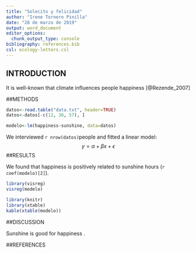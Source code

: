 ```yaml
---
title: "Solecito y felicidad"
author: "Irene Tornero Pinilla"
date: "28 de marzo de 2019"
output: word_document
editor_options: 
  chunk_output_type: console
bibliography: references.bib  
csl: ecology-letters.csl
---
```


## INTRODUCTION

It is well-known that climate influences people happiness [@Rezende_2007]

##METHODS

```r
datos<-read.table("data.txt", header=TRUE)
datos<-datos[-c(12, 36, 57), ]
```

```r
modelo<-lm(happiness~sunshine, data=datos)
```

We interviewed `r nrow(datos)`people and fitted a linear model: 
$$
y=\alpha+\beta x + \epsilon
$$
##RESULTS

We found that happiness is positively related to sunshine hours (`r coef(modelo)[2]`).

```r
library(visreg)
visreg(modelo)
```

```r
library(knitr)
library(xtable)
kable(xtable(modelo))
```

##DISCUSSION

Sunshine is good for happiness .

##REFERENCES












